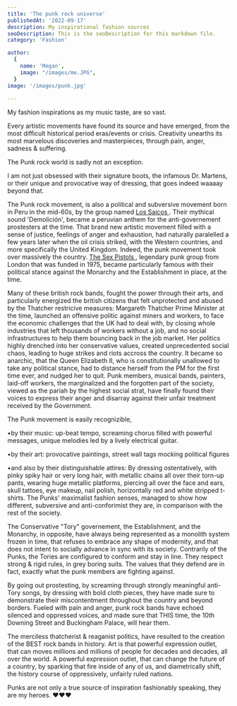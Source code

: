 ```yaml
---
title: 'The punk rock universe'
publishedAt: '2022-09-17'
description: My inspirational fashion sources
seoDescription: This is the seoDescription for this markdown file.
category: 'Fashion'

author:
  {
    name: 'Megan',
    image: "/images/me.JPG",
  }
image: '/images/punk.jpg'
  
---
```


My fashion inspirations as my music taste, are so vast. 

Every artistic movements have found its source and have emerged, from the most difficult historical period eras/events or crisis. Creativity unearths its most marvelous discoveries and masterpieces, through pain, anger, sadness & suffering. 

The Punk rock world is sadly not an exception. 

I am not just obsessed with their signature boots, the infamous Dr. Martens, or their unique and provocative way of dressing, that goes indeed waaaay beyond that. 

The Punk rock movement, is also a political and subversive movement born in Peru in the mid-60s, by the group named <a href="https://en.wikipedia.org/wiki/Los_Saicos" > Los Saicos </a>. Their mythical sound 'Demolición', became a peruvian anthem for the anti-governement prostesters at the time. 
That brand new artistic movement filled with a sense of justice, feelings of anger and exhaustion, had naturally paralelled a few years later when the oil crisis striked, with the Western countries, and more specifically the United Kingdom. 
Indeed, the punk movement took over massively the country. <a href="https://www.youtube.com/watch?v=yqrAPOZxgzU"> The Sex Pistols </a>, legendary punk group from London that was funded in 1975, became particularly famous with their political stance against the Monarchy and the Establishment in place, at the time. 

Many of these british rock bands, fought the power through their arts, and particularly energized the british citizens that felt unprotected and abused by the Thatcher restricive measures:
Margareth Thatcher Prime Minister at the time, launched an offensive politic against miners and workers, to face the economic challenges that the UK had to deal with, by closing whole industries that left thousands of workers without a job, and 
no social infrastructures to help them bouncing back in the job market. Her politics highly drenched into her conservative values, created unprecedented social chaos, leading to huge strikes and riots accross the country. It became so anarchic, that the Queen Elizabeth II, who is constitutionally unallowed to take any political stance, 
had to distance herself from the PM for the first time ever, and nudged her to quit. Punk members, musical bands, painters, laid-off workers, the marginalized and the forgotten part of the society, viewed as the pariah by the highest social strat, have finally found their voices to express their anger and disarray against their unfair treatment received by the Government. 

The Punk movement is easily recognizible,

•by their music: up-beat tempo, screaming chorus filled with powerful messages, unique melodies led by a lively electrical guitar.

•by their art: provocative paintings, street wall tags mocking political figures

•and also by their distinguishable attires: By dressing ostentatively, with pinky spiky hair or very long hair, with metallic chains all over their torn-up pants, wearing huge metallic platforms, piercing all over the face and ears, skull tattoes, eye makeup, nail polish, horizontally red and white stripped t-shirts. The Punks' maximalist fashion senses, managed to show how different, subversive and anti-conforimist they are, in comparison with the rest of the society. 

The Conservative "Tory" governement, the Establishment, and the Monarchy, in opposite, have always being represented as a monolith system frozen in time, that refuses to embrace any shape of modernity, and that does not intent to socially advance in sync with its society. Contrarily of the Punks, the Tories are configured to conform and stay in line. They respect strong & rigid rules, in grey boring suits. The values that they defend are in fact, exactly what the punk members are fighting against.



By going out prostesting, by screaming through strongly meaningful anti-Tory songs, by dressing with bold cloth pieces, they have made sure to demonstrate their miscontentment throughout the country and beyond borders. Fueled with pain and anger, punk rock bands have echoed silenced and oppressed voices, and made sure that THIS time, the 10th Downing Street and Buckingham Palace, will hear them. 

The merciless thatcherist & reaganist politics, have resulted to the creation of the BEST rock bands in history. Art is that powerful expression outlet, that can moves millions and millions of people for decades and decades, all over the world.
A powerful expression outlet, that can change the future of a country, by sparking that fire inside of any of us, and diametrically shift, the history course of oppressively, unfairly ruled nations.

Punks are not only a true source of inspiration fashionably speaking, they are my heroes. ❤️❤️❤️

